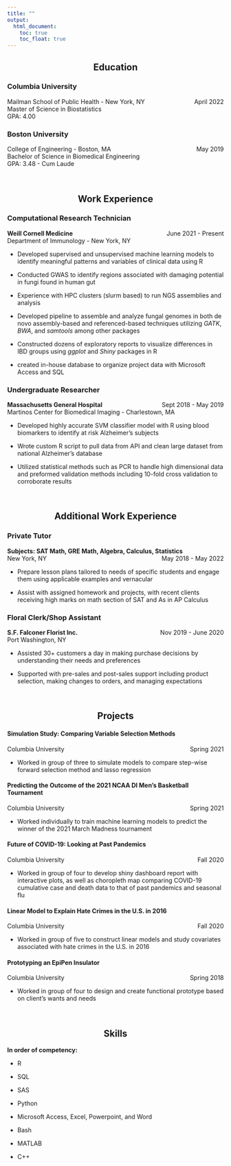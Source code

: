 ```yaml
---
title: ""
output: 
  html_document:
    toc: true
    toc_float: true
---
```


<center> <h2>Education</h2> </center>

<h3>Columbia University</h3>
Mailman School of Public Health - New York, NY [April  2022]{style="float:right"}  
Master of Science in Biostatistics  
GPA: 4.00  

<h3>Boston University</h3>
College of Engineering - Boston, MA  [May 2019]{style="float:right"}  
Bachelor of Science in Biomedical Engineering  
GPA: 3.48 - Cum Laude  

<br>

<center> <h2>Work Experience</h2> </center>

<h3>Computational Research Technician</h3>
**Weill Cornell Medicine** [June 2021 - Present]{style="float:right"}  
Department of Immunology - New York, NY  

* Developed supervised and unsupervised machine learning models to identify meaningful patterns and variables of clinical data using R

* Conducted GWAS to identify regions associated with damaging potential in fungi found in human gut

* Experience with HPC clusters (slurm based) to run NGS assemblies and analysis

* Developed pipeline to assemble and analyze fungal genomes in both de novo assembly-based and referenced-based techniques utilizing *GATK*, *BWA*, and *samtools* among other packages

* Constructed dozens of exploratory reports to visualize differences in IBD groups using *ggplot* and *Shiny* packages in R

* created in-house database to organize project data with Microsoft Access and SQL

<h3>Undergraduate Researcher</h3>
**Massachusetts General Hospital** [Sept 2018 - May 2019]{style="float:right"}  
Martinos Center for Biomedical Imaging - Charlestown, MA  

* Developed highly accurate SVM classifier model with R using blood biomarkers to identify at risk Alzheimer's subjects

* Wrote custom R script to pull data from API and clean large dataset from national Alzheimer's database

* Utilized statistical methods such as PCR to handle high dimensional data and preformed validation methods including 10-fold cross validation to corroborate results

<br>

<center> <h2>Additional Work Experience</h2> </center>

<h3>Private Tutor</h3>
**Subjects: SAT Math, GRE Math, Algebra, Calculus, Statistics** [May 2018 - May 2022]{style="float:right"}  
New York, NY

* Prepare lesson plans tailored to needs of specific students and engage them using applicable examples and vernacular

* Assist with assigned homework and projects, with recent clients receiving high marks on math section of SAT and As in AP Calculus

<h3>Floral Clerk/Shop Assistant</h3>
**S.F. Falconer Florist Inc.** [Nov 2019 - June 2020]{style="float:right"}  
Port Washington, NY

* Assisted 30+ customers a day in making purchase decisions by understanding their needs and preferences

* Supported with pre-sales and post-sales support including product selection, making changes to orders, and managing expectations

<br>

<center> <h2>Projects</h2> </center>

<h4>Simulation Study: Comparing Variable Selection Methods</h4>  
Columbia University [Spring 2021]{style="float:right"}  

* Worked in group of three to simulate models to compare step-wise forward selection method and lasso regression

<h4>Predicting the Outcome of the 2021 NCAA DI Men's Basketball Tournament</h4>  
Columbia University [Spring 2021]{style="float:right"}  

* Worked individually to train machine learning models to predict the winner of the 2021 March Madness tournament

<h4>Future of COVID-19: Looking at Past Pandemics</h4>  
Columbia University [Fall 2020]{style="float:right"}  

* Worked in group of four to develop shiny dashboard report with interactive plots, as well as choropleth map comparing COVID-19 cumulative case and death data to that of past pandemics and seasonal flu

<h4>Linear Model to Explain Hate Crimes in the U.S. in 2016</h4>  
Columbia University [Fall 2020]{style="float:right"}  

* Worked in group of five to construct linear models and study covariates associated with hate crimes in the U.S. in 2016

<h4>Prototyping an EpiPen Insulator</h4>  
Columbia University [Spring 2018]{style="float:right"} 

* Worked in group of four to design and create functional prototype based on client's wants and needs

<br>

<center> <h2>Skills</h2> </center>

**In order of competency:**  

* R 

* SQL

* SAS

* Python

* Microsoft Access, Excel, Powerpoint, and Word

* Bash

* MATLAB

* C++ 

